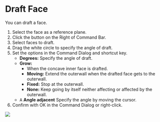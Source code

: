
<Reference shortcut="" command="Draft Face" button="" />

# Draft Face

You can draft a face.

1. Select the face as a reference plane.
2. Click the button <ButtonIcon type="button-draft-face" /> on the Right of Command Bar.
3. Select faces to draft.
4. Drag the white circle to specify the angle of draft.
5. Set the options in the Command Dialog and shortcut key.
    - **Degrees:** Specify the angle of draft.
    - **Grow:**
        - When the concave inner face is drafted.
        - **Moving:** Extend the outerwall when the drafted face gets to the outerwall.
        - **Fixed:** Stop at the outerwall.
        - **None:** Keep going by itself neither affecting or affected by the outerwall.
    - <kbd>A</kbd> **Angle adjacent** Specify the angle by moving the cursor.
6. Confirm with OK in the Command Dialog or right-click.

![](/img/draft-face.gif)


